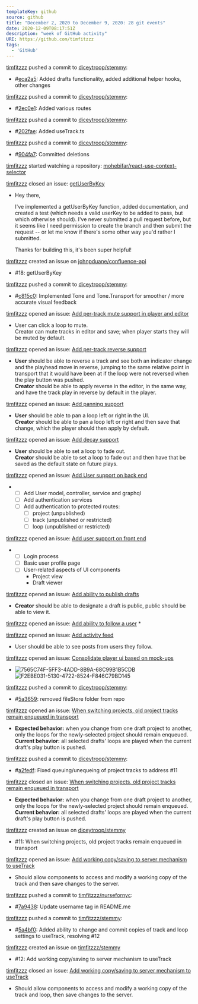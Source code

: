 ---
templateKey: github
source: github
title: "December 2, 2020 to December 9, 2020: 28 git events"
date: 2020-12-09T08:17:51Z
description: "week of GitHub activity"
URI: https://github.com/timfitzzz
tags: 
  - 'GitHub'
---

[timfitzzz](https://github.com/timfitzzz) pushed a commit to [diceytroop/stemmy](https://github.com/diceytroop/stemmy): 
* #[eca2a5](https://github.com/diceytroop/stemmy/commits/eca2a5f564d732077aaa38138a84464e5fa854cd): Added drafts functionality, added additional helper hooks, other changes  

[timfitzzz](https://github.com/timfitzzz) pushed a commit to [diceytroop/stemmy](https://github.com/diceytroop/stemmy): 
* #[2ec0e1](https://github.com/diceytroop/stemmy/commits/2ec0e1564c9e06da1b1868b7eed02a739ab21f5e): Added various routes  

[timfitzzz](https://github.com/timfitzzz) pushed a commit to [diceytroop/stemmy](https://github.com/diceytroop/stemmy): 
* #[202fae](https://github.com/diceytroop/stemmy/commits/202fae2fe4567d9fd408734c1005ce195e24c741): Added useTrack.ts  

[timfitzzz](https://github.com/timfitzzz) pushed a commit to [diceytroop/stemmy](https://github.com/diceytroop/stemmy): 
* #[904fa7](https://github.com/diceytroop/stemmy/commits/904fa7c58df2ecb62b048d6c3e33b65d998caa16): Committed deletions  

[timfitzzz](https://github.com/timfitzzz) started watching a repository: [mohebifar/react-use-context-selector](https://github.com/mohebifar/react-use-context-selector) 

[timfitzzz](https://github.com/timfitzzz) closed an issue: [getUserByKey](https://github.com/johnpduane/confluence-api/issues/18) 
* Hey there,  
    
  I've implemented a getUserByKey function, added documentation, and created a test (which needs a valid userKey to be added to pass, but which otherwise should). I've never submitted a pull request before, but it seems like I need permission to create the branch and then submit the request -- or let me know if there's some other way you'd rather I submitted.  
    
  Thanks for building this, it's been super helpful!  

[timfitzzz](https://github.com/timfitzzz) created an issue on [johnpduane/confluence-api](https://github.com/johnpduane/confluence-api) 
* #18: getUserByKey  

[timfitzzz](https://github.com/timfitzzz) pushed a commit to [diceytroop/stemmy](https://github.com/diceytroop/stemmy): 
* #[c815c0](https://github.com/diceytroop/stemmy/commits/c815c008c21560b4dba7f6389b07de78dac09fb0): Implemented Tone and Tone.Transport for smoother / more accurate visual feedback  

[timfitzzz](https://github.com/timfitzzz) opened an issue: [Add per-track mute support in player and editor](https://github.com/diceytroop/stemmy/issues/1) 
* User can click a loop to mute.  
  Creator can mute tracks in editor and save; when player starts they will be muted by default.  

[timfitzzz](https://github.com/timfitzzz) opened an issue: [Add per-track reverse support](https://github.com/diceytroop/stemmy/issues/2) 
* **User** should be able to reverse a track and see both an indicator change and the playhead move in reverse, jumping to the same relative point in transport that it would have been at if the loop were not reversed when the play button was pushed.  
  **Creator** should be able to apply reverse in the editor, in the same way, and have the track play in reverse by default in the player.  

[timfitzzz](https://github.com/timfitzzz) opened an issue: [Add panning support](https://github.com/diceytroop/stemmy/issues/3) 
* **User** should be able to pan a loop left or right in the UI.  
  **Creator** should be able to pan a loop left or right and then save that change, which the player should then apply by default.  

[timfitzzz](https://github.com/timfitzzz) opened an issue: [Add decay support](https://github.com/diceytroop/stemmy/issues/4) 
* **User** should be able to set a loop to fade out.  
  **Creator** should be able to set a loop to fade out and then have that be saved as the default state on future plays.  

[timfitzzz](https://github.com/timfitzzz) opened an issue: [Add User support on back end](https://github.com/diceytroop/stemmy/issues/5) 
* - [ ] Add User model, controller, service and graphql  
  - [ ] Add authentication services  
  - [ ] Add authentication to protected routes:  
    - [ ] project (unpublished)  
    - [ ] track (unpublished or restricted)  
    - [ ] loop (unpublished or restricted)  

[timfitzzz](https://github.com/timfitzzz) opened an issue: [Add user support on front end](https://github.com/diceytroop/stemmy/issues/6) 
* - [ ] Login process  
  - [ ] Basic user profile page  
  - [ ] User-related aspects of UI components  
    - Project view  
    - Draft viewer  

[timfitzzz](https://github.com/timfitzzz) opened an issue: [Add ability to publish drafts](https://github.com/diceytroop/stemmy/issues/7) 
* **Creator** should be able to designate a draft is public, public should be able to view it.  

[timfitzzz](https://github.com/timfitzzz) opened an issue: [Add ability to follow a user](https://github.com/diceytroop/stemmy/issues/8) 
*   

[timfitzzz](https://github.com/timfitzzz) opened an issue: [Add activity feed](https://github.com/diceytroop/stemmy/issues/9) 
* User should be able to see posts from users they follow.  

[timfitzzz](https://github.com/timfitzzz) opened an issue: [Consolidate player ui based on mock-ups](https://github.com/diceytroop/stemmy/issues/10) 
* ![7565C74F-5FF3-4ADD-8B9A-68C99B1B5CDB](https://user-images.githubusercontent.com/3611294/101536674-5166b680-3968-11eb-8fb3-9f67936d3c3c.jpeg) 
  ![F2EBE031-5130-4722-8524-F846C79BD145](https://user-images.githubusercontent.com/3611294/101536675-51ff4d00-3968-11eb-81f6-830e8ae45aa8.jpeg)  
    

[timfitzzz](https://github.com/timfitzzz) pushed a commit to [diceytroop/stemmy](https://github.com/diceytroop/stemmy): 
* #[5a3659](https://github.com/diceytroop/stemmy/commits/5a3659e4c6944b93afd6d952328464194a0198ca): removed fileStore folder from repo  

[timfitzzz](https://github.com/timfitzzz) opened an issue: [When switching projects, old project tracks remain enqueued in transport](https://github.com/diceytroop/stemmy/issues/11) 
* **Expected behavior:** when you change from one draft project to another, only the loops for the newly-selected project should remain enqueued.  
  **Current behavior:** all selected drafts' loops are played when the current draft's play button is pushed.  

[timfitzzz](https://github.com/timfitzzz) pushed a commit to [diceytroop/stemmy](https://github.com/diceytroop/stemmy): 
* #[a2fedf](https://github.com/diceytroop/stemmy/commits/a2fedf4d34cd7bbbf715fb1e02f8493204e0cf0d): Fixed queuing/unequeing of project tracks to address #11  

[timfitzzz](https://github.com/timfitzzz) closed an issue: [When switching projects, old project tracks remain enqueued in transport](https://github.com/diceytroop/stemmy/issues/11) 
* **Expected behavior:** when you change from one draft project to another, only the loops for the newly-selected project should remain enqueued.  
  **Current behavior:** all selected drafts' loops are played when the current draft's play button is pushed.  

[timfitzzz](https://github.com/timfitzzz) created an issue on [diceytroop/stemmy](https://github.com/diceytroop/stemmy) 
* #11: When switching projects, old project tracks remain enqueued in transport  

[timfitzzz](https://github.com/timfitzzz) opened an issue: [Add working copy/saving to server mechanism to useTrack](https://github.com/diceytroop/stemmy/issues/12) 
* Should allow components to access and modify a working copy of the track and then save changes to the server.  

[timfitzzz](https://github.com/timfitzzz) pushed a commit to [timfitzzz/nursefornyc](https://github.com/timfitzzz/nursefornyc): 
* #[7a9438](https://github.com/timfitzzz/nursefornyc/commits/7a94389dda520df768e2557d9c57071180acf57f): Update username tag in README.me  

[timfitzzz](https://github.com/timfitzzz) pushed a commit to [timfitzzz/stemmy](https://github.com/timfitzzz/stemmy): 
* #[5a4bf0](https://github.com/timfitzzz/stemmy/commits/5a4bf000a956a460e3863048f51d1315f8257f14): Added ability to change and commit copies of track and loop settings to useTrack, resolving #12  

[timfitzzz](https://github.com/timfitzzz) created an issue on [timfitzzz/stemmy](https://github.com/timfitzzz/stemmy) 
* #12: Add working copy/saving to server mechanism to useTrack  

[timfitzzz](https://github.com/timfitzzz) closed an issue: [Add working copy/saving to server mechanism to useTrack](https://github.com/timfitzzz/stemmy/issues/12) 
* Should allow components to access and modify a working copy of the track and loop, then save changes to the server.  

